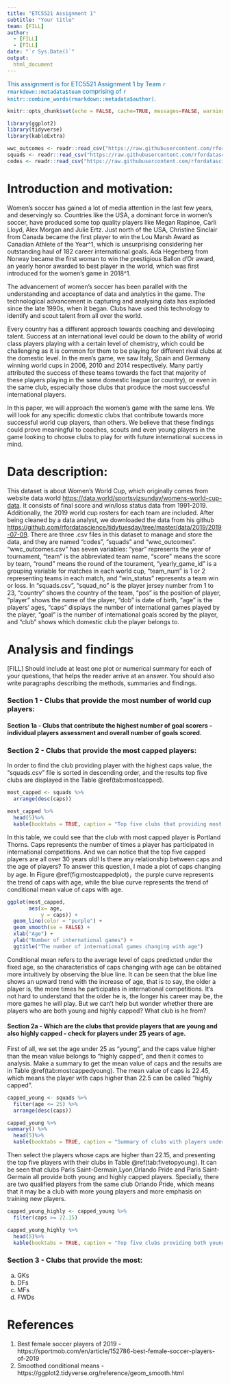 ```yaml
---
title: "ETC5521 Assignment 1"
subtitle: "Your title"
team: [FILL]
author:
  - [FILL]
  - [FILL]
date: "`r Sys.Date()`"
output: 
  html_document
---
```


[This assignment is for ETC5521 Assignment 1 by Team `r rmarkdown::metadata$team` comprising of `r knitr::combine_words(rmarkdown::metadata$author)`.]{style="color:#006DAE;"}

```r
knitr::opts_chunk$set(echo = FALSE, cache=TRUE, messages=FALSE, warning=FALSE)

library(ggplot2)
library(tidyverse)
library(kableExtra)

```

```r
wwc_outcomes <- readr::read_csv("https://raw.githubusercontent.com/rfordatascience/tidytuesday/master/data/2019/2019-07-09/wwc_outcomes.csv")
squads <- readr::read_csv("https://raw.githubusercontent.com/rfordatascience/tidytuesday/master/data/2019/2019-07-09/squads.csv")
codes <- readr::read_csv("https://raw.githubusercontent.com/rfordatascience/tidytuesday/master/data/2019/2019-07-09/codes.csv")

```



# Introduction and motivation:

Women's soccer has gained a lot of media attention in the last few years, and deservingly so. Countries like the USA, a dominant force in women's soccer, have produced some top quality players like Megan Rapinoe, Carli Lloyd, Alex Morgan and Julie Ertz. Just north of the USA, Christine Sinclair from Canada became the first player to win the Lou Marsh Award as Canadian Athlete of the Year^1, which is unsurprising considering her outstanding haul of 182 career international goals. Ada Hegerberg from Norway became the first woman to win the prestigious Ballon d'Or award, an yearly honor awarded to best player in the world, which was first introduced for the women's game in 2018^1.

The advancement of women's soccer has been parallel with the understanding and acceptance of data and analytics in the game. The technological advancement in capturing and analysing data has exploded since the late 1990s, when it began. Clubs have used this technology to identify and scout talent from all over the world.

Every country has a different approach towards coaching and developing talent. Success at an international level could be down to the ability of world class players playing with a certain level of chemistry, which could be challenging as it is common for them to be playing for different rival clubs at the domestic level. In the men's game, we saw Italy, Spain and Germany winning world cups in 2006, 2010 and 2014 respectively. Many partly attributed the success of these teams towards the fact that majority of these players playing in the same domestic league (or country), or even in the same club, especially those clubs that produce the most successful international players.

In this paper, we will approach the women's game with the same lens. We will look for any specific domestic clubs that contribute towards more successful world cup players, than others. We believe that these findings could prove meaningful to coaches, scouts and even young players in the game looking to choose clubs to play for with future international success in mind.



# Data description:

This dataset is about Women's World Cup, which originally comes from website data.world <https://data.world/sportsvizsunday/womens-world-cup-data>. It consists of final score and win/loss status data from 1991-2019. Additionally, the 2019 world cup rosters for each team are included. After being cleaned by a data analyst, we downloaded the data from his github <https://github.com/rfordatascience/tidytuesday/tree/master/data/2019/2019-07-09>.
There are three .csv files in this dataset to manage and store the data, and they are named "codes", "squads" and "wwc_outcomes". "wwc_outcomes.csv" has seven variables: "year" represents the year of tournament, "team" is the abbreviated team name, "score" means the score by team, "round" means the round of the tourament, "yearly_game_id" is a grouping variable for matches in each world cup, "team_num" is 1 or 2 representing teams in each match, and "win_status" represents a team win or loss. In "squads.csv", "squad_no" is the player jersey number from 1 to 23, "country" shows the country of the team, "pos" is the position of player, "player" shows the name of the player, "dob" is date of birth, "age" is the players' ages, "caps" displays the number of international games played by the player, "goal" is the number of international goals scored by the player, and "club" shows which domestic club the player belongs to.

# Analysis and findings

[FILL] Should include at least one plot or numerical summary for each of your questions, that helps the reader arrive at an answer. You should also write paragraphs describing the methods, summaries and findings.

### Section 1 - Clubs that provide the most number of world cup players:

#### Section 1a - Clubs that contribute the highest number of goal scorers - individual players assessment and overall number of goals scored.



### Section 2 - Clubs that provide the most capped players:

In order to find the club providing player with the highest caps value, the "squads.csv" file is sorted in descending order, and the results top five clubs are displayed in the Table \@ref(tab:mostcapped).
```r
most_capped <- squads %>%
  arrange(desc(caps)) 

```

```r
most_capped %>%
  head(5)%>%
  kable(booktabs = TRUE, caption = "Top five clubs that providing most capped players") 
```

In this table, we could see that the club with most capped player is Portland Thorns.
Caps represents the number of times a player has participated in international competitions. And we can notice that the top five capped players are all over 30 years old! Is there any relationship between caps and the age of players? 
To answer this question, I made a plot of caps changing by age. In Figure \@ref(fig:mostcappedplot)，the purple curve represents the trend of caps with age, while the blue curve represents the trend of conditional mean value of caps with age. 
```r
ggplot(most_capped,
       aes(x= age, 
           y = caps)) +
  geom_line(color = "purple") +
  geom_smooth(se = FALSE) +
  xlab("Age") +
  ylab("Number of international games") +
  ggtitle("The number of international games changing with age") 
```

Conditional mean refers to the average level of caps predicted under the fixed age, so the characteristics of caps changing with age can be obtained more intuitively by observing the blue line. It can be seen that the blue line shows an upward trend with the increase of age, that is to say, the older a player is, the more times he participates in international competitions. It's not hard to understand that the older he is, the longer his career may be, the more games he will play.
But we can't help but wonder whether there are players who are both young and highly capped? What club is he from?

#### Section 2a - Which are the clubs that provide players that are young and also highly capped - check for players under 25 years of age.

First of all, we set the age under 25 as "young", and the caps value higher than the mean value belongs to "highly capped", and then it comes to analysis. Make a summary to get the mean value of caps and the results are in Table \@ref(tab:mostcappedyoung). The mean value of caps is 22.45, which means the player with caps higher than 22.5 can be called "highly capped".
```r
capped_young <- squads %>%
  filter(age <= 25) %>%
  arrange(desc(caps)) 

capped_young %>%
summary() %>%
  head(5)%>%
  kable(booktabs = TRUE, caption = "Summary of clubs with players under 25 years old") 
```

Then select the players whose caps are higher than 22.15, and presenting the top five players with their clubs in Table \@ref(tab:fivetopyoung).
It can be seen that clubs Paris Saint-Germain,Lyon,Orlando Pride and Paris Saint-Germain all provide both young and highly capped players. Specially, there are two qualified players from the same club Orlando Pride, which means that it may be a club with more young players and more emphasis on training new players.
```r
capped_young_highly <- capped_young %>%
  filter(caps >= 22.15) 

capped_young_highly %>%
  head(5)%>%
  kable(booktabs = TRUE, caption = "Top five clubs providing both young and highly capped players")
```


### Section 3 - Clubs that provide the most:
a. GKs
b. DFs
c. MFs
d. FWDs

# References

1. Best female soccer players of 2019 - https://sportmob.com/en/article/152786-best-female-soccer-players-of-2019
2. Smoothed conditional means - https://ggplot2.tidyverse.org/reference/geom_smooth.html

